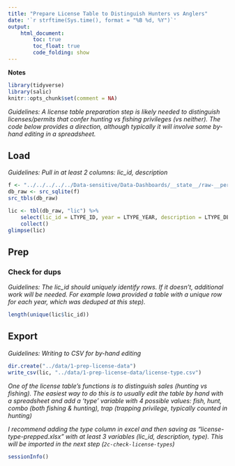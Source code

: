 ```yaml
---
title: "Prepare License Table to Distinguish Hunters vs Anglers"
date: '`r strftime(Sys.time(), format = "%B %d, %Y")`'
output: 
    html_document:
        toc: true
        toc_float: true
        code_folding: show
---
```


**Notes**


```r
library(tidyverse)
library(salic)
knitr::opts_chunk$set(comment = NA)
```

*Guidelines: A license table preparation step is likely needed to distinguish licenses/permits that confer hunting vs fishing privileges (vs neither). The code below provides a direction, although typically it will involve some by-hand editing in a spreadsheet.*


## Load

*Guidelines: Pull in at least 2 columns: lic_id, description*

```r
f <- "../../../../../Data-sensitive/Data-Dashboards/__state__/raw-__period__.sqlite3"
db_raw <- src_sqlite(f)
src_tbls(db_raw)
```

```r
lic <- tbl(db_raw, "lic") %>% 
    select(lic_id = LTYPE_ID, year = LTYPE_YEAR, description = LTYPE_DESC) %>%
    collect()
glimpse(lic)
```


## Prep

### Check for dups

*Guidelines: The lic_id should uniquely identify rows. If it doesn't, additional work will be needed. For example Iowa provided a table with a unique row for each year, which was deduped at this step).*

```r
length(unique(lic$lic_id))
```


## Export

*Guidelines: Writing to CSV for by-hand editing*

```r
dir.create("../data/1-prep-license-data")
write_csv(lic, "../data/1-prep-license-data/license-type.csv")
```

*One of the license table's functions is to distinguish sales (hunting vs fishing). The easiest way to do this is to usually edit the table by hand with a spreadsheet and add a 'type' variable with 4 possible values: fish, hunt, combo (both fishing & hunting), trap (trapping privilege, typically counted in hunting)*

*I recommend adding the type column in excel and then saving as "license-type-prepped.xlsx" with at least 3 variables (lic_id, description, type). This will be imported in the next step (`2c-check-license-types`)*


```r
sessionInfo()
```
